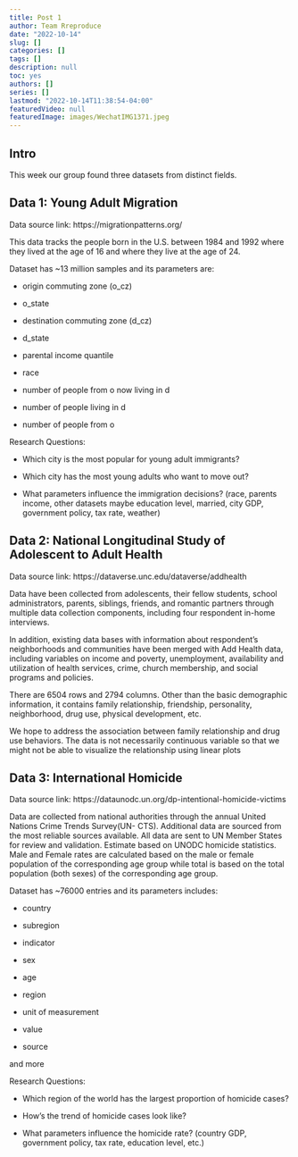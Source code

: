 ```yaml
---
title: Post 1
author: Team Rreproduce
date: "2022-10-14"
slug: []
categories: []
tags: []
description: null
toc: yes
authors: []
series: []
lastmod: "2022-10-14T11:38:54-04:00"
featuredVideo: null
featuredImage: images/WechatIMG1371.jpeg
---
```


## Intro
This week our group found three datasets from distinct fields. 

## Data 1: Young Adult Migration 
Data source link: https://migrationpatterns.org/

This data tracks the people born in the U.S. between 1984 and 1992 where they lived at the age of 16 and where they live at the age of 24. 

Dataset has ~13 million samples and its parameters are:

  - origin commuting zone (o_cz)
  
  - o_state
  
  - destination commuting zone (d_cz)
  
  - d_state
  
  - parental income quantile
  
  - race
  
  - number of people from o now living in d
  
  - number of people living in d
  
  - number of people from o
  
Research Questions:

  - Which city is the most popular for young adult immigrants?
  
  - Which city has the most young adults who want to move out?
  
  - What parameters influence the immigration decisions? (race, parents income, other datasets maybe education level, married, city GDP, government policy, tax rate, weather)


## Data 2: National Longitudinal Study of Adolescent to Adult Health

Data source link: https://dataverse.unc.edu/dataverse/addhealth

Data have been collected from adolescents, their fellow students, school administrators, parents, siblings, friends, and romantic partners through multiple data collection components, including four respondent in-home interviews. 

In addition, existing data bases with information about respondent's neighborhoods and communities have been merged with Add Health data, including variables on income and poverty, unemployment, availability and utilization of health services, crime, church membership, and social programs and policies.

There are 6504 rows and 2794 columns. Other than the basic demographic information, it contains family relationship, friendship, personality, neighborhood, drug use, physical development, etc.

We hope to address the association between family relationship and drug use behaviors. The data is not necessarily continuous variable so that we might not be able to visualize the relationship using linear plots


## Data 3: International Homicide

Data source link: https://dataunodc.un.org/dp-intentional-homicide-victims 

Data are collected from national authorities through the annual United Nations Crime Trends Survey(UN- CTS). Additional data are sourced from the most reliable sources available. All data are sent to UN Member States for review and validation. Estimate based on UNODC homicide statistics. Male and Female rates are calculated based on the male or female population of the corresponding age group while total is based on the total population (both sexes) of the corresponding age group.

Dataset has ~76000 entries and its parameters includes:

  - country
  
  - subregion
  
  - indicator
  
  - sex
  
  - age
  
  - region
  
  - unit of measurement
  
  - value
  
  - source 
  
and more 

Research Questions: 

  - Which region of the world has the largest proportion of homicide cases?
  
  - How’s the trend of homicide cases look like?
  
  - What parameters influence the homicide rate? (country GDP, government policy, tax rate, education level, etc.)
